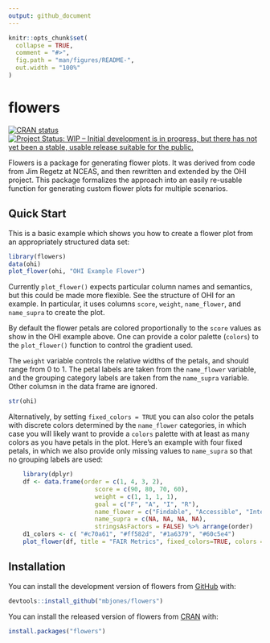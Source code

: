 ```yaml
---
output: github_document
---
```


<!-- README.md is generated from README.Rmd. Please edit that file -->

```r
knitr::opts_chunk$set(
  collapse = TRUE,
  comment = "#>",
  fig.path = "man/figures/README-",
  out.width = "100%"
)
```

# flowers
<!-- badges: start -->
[![CRAN status](https://www.r-pkg.org/badges/version/flowers)](https://CRAN.R-project.org/package=flowers)
[![Project Status: WIP – Initial development is in progress, but there has not yet been a stable, usable release suitable for the public.](https://www.repostatus.org/badges/latest/wip.svg)](https://www.repostatus.org/#wip)
<!-- badges: end -->

Flowers is a package for generating flower plots.  It was derived from code
from Jim Regetz at NCEAS, and then rewritten and extended by the OHI project.
This package formalizes the approach into an easily re-usable function
for generating custom flower plots for multiple scenarios.

## Quick Start

This is a basic example which shows you how to create a flower plot from an 
appropriately structured data set:

```r
library(flowers)
data(ohi)
plot_flower(ohi, "OHI Example Flower")
```

Currently `plot_flower()` expects particular column names and semantics, but
this could be made more flexible.  See the structure of OHI for an example. In particular,
it uses columns `score`, `weight`, `name_flower`, and `name_supra` to create the plot.

By default the flower petals are colored proportionally to the `score` values as 
show in the OHI example above.  One can provide a color palette (`colors`) to the 
`plot_flower()` function to control the gradient used.

The `weight` variable controls the relative widths of the petals, and should range
from 0 to 1. The petal labels are taken from the `name_flower` variable, and the 
grouping category labels are taken from the `name_supra` variable. Other
columsn in the data frame are ignored.

```r
str(ohi)
```

Alternatively, by setting `fixed_colors = TRUE` you can also color the petals 
with discrete colors determined by the `name_flower` categories, in which case 
you will likely want to provide a `colors` palette with at least as many colors 
as you have petals in the plot. Here's an example with four fixed petals, in 
which we also provide only missing values to `name_supra` so that no grouping 
labels are used:

```r
    library(dplyr)
    df <- data.frame(order = c(1, 4, 3, 2),
                        score = c(90, 80, 70, 60),
                        weight = c(1, 1, 1, 1),
                        goal = c("F", "A", "I", "R"),
                        name_flower = c("Findable", "Accessible", "Interoperable", "Reusable"),
                        name_supra = c(NA, NA, NA, NA),
                        stringsAsFactors = FALSE) %>% arrange(order)
    d1_colors <- c( "#c70a61", "#ff582d", "#1a6379", "#60c5e4")
    plot_flower(df, title = "FAIR Metrics", fixed_colors=TRUE, colors = d1_colors)
```

## Installation

You can install the development version of flowers from [GitHub](https://github.com/mbjones/flowers) with:

``` r
devtools::install_github("mbjones/flowers")
```

You can install the released version of flowers from [CRAN](https://CRAN.R-project.org) with:

``` r
install.packages("flowers")
```
